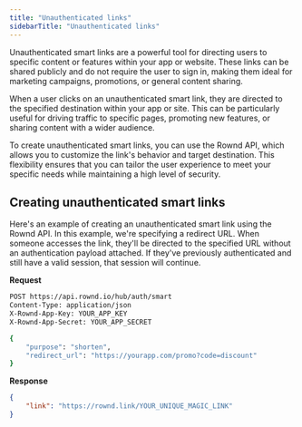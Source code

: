 ```yaml
---
title: "Unauthenticated links"
sidebarTitle: "Unauthenticated links"
---
```


Unauthenticated smart links are a powerful tool for directing users to specific content or features within your app or website. These links can be shared publicly and do not require the user to sign in, making them ideal for marketing campaigns, promotions, or general content sharing.

When a user clicks on an unauthenticated smart link, they are directed to the specified destination within your app or site. This can be particularly useful for driving traffic to specific pages, promoting new features, or sharing content with a wider audience.

To create unauthenticated smart links, you can use the Rownd API, which allows you to customize the link's behavior and target destination. This flexibility ensures that you can tailor the user experience to meet your specific needs while maintaining a high level of security.

## Creating unauthenticated smart links

Here's an example of creating an unauthenticated smart link using the Rownd API. In this example, we're specifying a redirect URL. When someone accesses the link, they'll be directed to the specified URL without an authentication payload attached. If they've previously authenticated and still have a valid session, that session will continue.

**Request**
```bash
POST https://api.rownd.io/hub/auth/smart
Content-Type: application/json
X-Rownd-App-Key: YOUR_APP_KEY
X-Rownd-App-Secret: YOUR_APP_SECRET

{
    "purpose": "shorten",
    "redirect_url": "https://yourapp.com/promo?code=discount"
}
```

**Response**
```json
{
    "link": "https://rownd.link/YOUR_UNIQUE_MAGIC_LINK"
}
```
